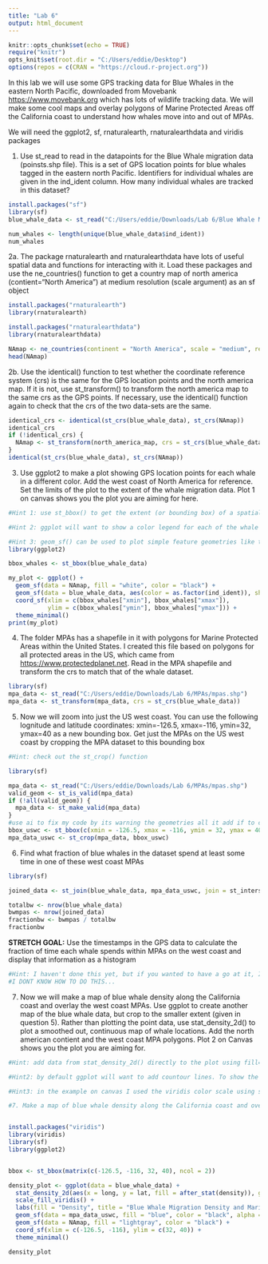 ---
title: "Lab 6"
output: html_document
---

```{r setup, include=FALSE}
knitr::opts_chunk$set(echo = TRUE)
require("knitr")
opts_knit$set(root.dir = "C:/Users/eddie/Desktop") 
options(repos = c(CRAN = "https://cloud.r-project.org"))
```

In this lab we will use some GPS tracking data for Blue Whales in the eastern North Pacific, downloaded from Movebank <https://www.movebank.org> which has lots of wildlife tracking data. We will make some cool maps and overlay polygons of Marine Protected Areas off the California coast to understand how whales move into and out of MPAs.

We will need the ggplot2, sf, rnaturalearth, rnaturalearthdata and viridis packages

1. Use st_read to read in the datapoints for the Blue Whale migration data (poinsts.shp file). This is a set of GPS location points for blue whales tagged in the eastern north Pacific. Identifiers for individual whales are given in the ind_ident column. How many individual whales are tracked in this dataset?
```{r}
install.packages("sf")
library(sf)
blue_whale_data <- st_read("C:/Users/eddie/Downloads/Lab 6/Blue Whale Migration Data/points.shp")

num_whales <- length(unique(blue_whale_data$ind_ident))
num_whales
```
2a. The package rnaturalearth and rnaturalearthdata have lots of useful spatial data and functions for interacting with it. Load these packages and use the ne_countries() function to get a country map of north america (contient="North America") at medium resolution (scale argument) as an sf object

```{r}
install.packages("rnaturalearth")
library(rnaturalearth)

install.packages("rnaturalearthdata")
library(rnaturalearthdata)

NAmap <- ne_countries(continent = "North America", scale = "medium", returnclass = "sf")
head(NAmap)
```

2b. Use the identical() function to test whether the coordinate reference system (crs) is the same for the GPS location points and the north america map. If it is not, use st_transform() to transform the north america map to the same crs as the GPS points. If necessary, use the identical() function again to check that the crs of the two data-sets are the same.

```{r}
identical_crs <- identical(st_crs(blue_whale_data), st_crs(NAmap))
identical_crs
if (!identical_crs) {
  NAmap <- st_transform(north_america_map, crs = st_crs(blue_whale_data))
}
identical(st_crs(blue_whale_data), st_crs(NAmap))
```

3. Use ggplot2 to make a plot showing GPS location points for each whale in a different color. Add the west coast of North America for reference. Set the limits of the plot to the extent of the whale migration data. Plot 1 on canvas shows you the plot you are aiming for here.

```{r}
#Hint 1: use st_bbox() to get the extent (or bounding box) of a spatial dataset and use this to define the limits of the plot using coord_sf()

#Hint 2: ggplot will want to show a color legend for each of the whale ids but this is not very useful. You can suppress this using the show.legend=FALSE argument

#Hint 3: geom_sf() can be used to plot simple feature geometries like the north america polygons
library(ggplot2)

bbox_whales <- st_bbox(blue_whale_data)

my_plot <- ggplot() +
  geom_sf(data = NAmap, fill = "white", color = "black") +
  geom_sf(data = blue_whale_data, aes(color = as.factor(ind_ident)), show.legend = FALSE) +
  coord_sf(xlim = c(bbox_whales["xmin"], bbox_whales["xmax"]), 
           ylim = c(bbox_whales["ymin"], bbox_whales["ymax"])) +
  theme_minimal()
print(my_plot)

```

4. The folder MPAs has a shapefile in it with polygons for Marine Protected Areas within the United States. I created this file based on polygons for all protected areas in the US, which came from <https://www.protectedplanet.net>. Read in the MPA shapefile and transform the crs to match that of the whale dataset. 

```{r}
library(sf)
mpa_data <- st_read("C:/Users/eddie/Downloads/Lab 6/MPAs/mpas.shp")
mpa_data <- st_transform(mpa_data, crs = st_crs(blue_whale_data))

```

5. Now we will zoom into just the US west coast. You can use the following lognitude and latitude coordinates: xmin=-126.5, xmax=-116, ymin=32, ymax=40 as a new bounding box. Get just the MPAs on the US west coast by cropping the MPA dataset to this bounding box

```{r}
#Hint: check out the st_crop() function

library(sf)

mpa_data <- st_read("C:/Users/eddie/Downloads/Lab 6/MPAs/mpas.shp")
valid_geom <- st_is_valid(mpa_data)
if (!all(valid_geom)) {
  mpa_data <- st_make_valid(mpa_data)
}
#use ai to fix my code by its warning the geometries all it add if to check the output
bbox_uswc <- st_bbox(c(xmin = -126.5, xmax = -116, ymin = 32, ymax = 40), crs = st_crs(blue_whale_data))
mpa_data_uswc <- st_crop(mpa_data, bbox_uswc)


```

6. Find what fraction of blue whales in the dataset spend at least some time in one of these west coast MPAs

```{r}
library(sf)

joined_data <- st_join(blue_whale_data, mpa_data_uswc, join = st_intersects)

totalbw <- nrow(blue_whale_data)
bwmpas <- nrow(joined_data)
fractionbw <- bwmpas / totalbw
fractionbw

```

**STRETCH GOAL:** Use the timestamps in the GPS data to calculate the fraction of time each whale spends within MPAs on the west coast and display that information as a histogram

```{r}
#Hint: I haven't done this yet, but if you wanted to have a go at it, I would start by adding a column to the full GPS data indicating whether or not that data point is inside an MPA. Then loop through each whale, make sure the GPS points for that whale are ordered by time, and add up the total time the whale spends within MPAs by differencing the time-stamps. Be careful to account for whales going into and out of MPAs (i.e the time spend within MPAs is probably not continuous)
#I DONT KNOW HOW TO DO THIS...
```


7. Now we will make a map of blue whale density along the California coast and overlay the west coast MPAs. Use ggplot to create another map of the blue whale data, but crop to the smaller extent (given in question 5). Rather than plotting the point data, use stat_density_2d() to plot a smoothed out, continuous map of whale locations. Add the north american contient and the west coast MPA polygons. Plot 2 on Canvas shows you the plot you are aiming for.


```{r}
#Hint: add data from stat_density_2d() directly to the plot using fill=after_stat(density) within the aes argument in that function. 

#Hint2: by default ggplot will want to add countour lines. To show the data as colors instead, use geom="raster" and contour=FALSE in the stat_density_2d() function

#Hint3: in the example on canvas I used the viridis color scale using scale_fill_viridis() after loading the viridis package. You are welcome to use different color scales though.

#7. Make a map of blue whale density along the California coast and overlay the west coast MPAs.


install.packages("viridis")
library(viridis)
library(sf)
library(ggplot2)


bbox <- st_bbox(matrix(c(-126.5, -116, 32, 40), ncol = 2))

density_plot <- ggplot(data = blue_whale_data) +
  stat_density_2d(aes(x = long, y = lat, fill = after_stat(density)), geom = "raster", contour = FALSE) + 
  scale_fill_viridis() + 
  labs(fill = "Density", title = "Blue Whale Migration Density and Marine Protected Areas") + 
  geom_sf(data = mpa_data_uswc, fill = "blue", color = "black", alpha = 0.3) +  
  geom_sf(data = NAmap, fill = "lightgray", color = "black") + 
  coord_sf(xlim = c(-126.5, -116), ylim = c(32, 40)) + 
  theme_minimal()

density_plot
```